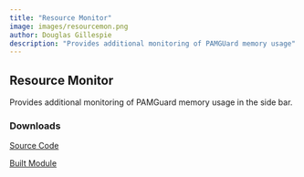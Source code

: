 ```yaml
---
title: "Resource Monitor"
image: images/resourcemon.png
author: Douglas Gillespie
description: "Provides additional monitoring of PAMGUard memory usage"
---
```


## Resource Monitor

Provides additional monitoring of PAMGuard memory usage in the side bar. 

### Downloads

[Source Code](https://github.com/douggillespie/resourcemonitor)

[Built Module](https://github.com/douggillespie/resourcemonitor/releases/tag/V1.0.2)
